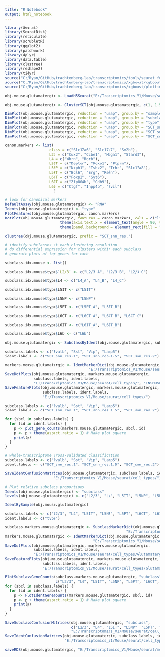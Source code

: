 ```yaml
---
title: "R Notebook"
output: html_notebook
---
```


```r

library(Seurat)
library(SeuratDisk)
library(reticulate)
library(scrubletR)
library(ggplot2)
library(patchwork)
library(dplyr)
library(data.table)
library(clustree)
library(reshape2)
library(tidyr)
source("C:/Ryan/GitHub/trachtenberg-lab/transcriptomics/tools/seurat_functions.R")
source("C:/Ryan/GitHub/trachtenberg-lab/transcriptomics/xgboost/xgboost_train.R")
source("C:/Ryan/GitHub/trachtenberg-lab/transcriptomics/xgboost/plottingFxns.R")

obj.mouse.glutamatergic <- LoadH5Seurat("E:/Transcriptomics_V1/Mouse/seurat/mouse_v1_P38_glutamatergic.h5seurat")

```


```r

obj.mouse.glutamatergic <- ClusterSCT(obj.mouse.glutamatergic, c(1, 1.5, 2))

```


```r

DimPlot(obj.mouse.glutamatergic, reduction = "umap", group.by = "sample", label = FALSE, raster = FALSE, shuffle = TRUE) + xlim(-18, 18) + ylim(-18, 18) + coord_equal()
DimPlot(obj.mouse.glutamatergic, reduction = "umap", group.by = "subclass", label = TRUE, raster = FALSE, shuffle = TRUE) + NoLegend() + xlim(-18, 18) + ylim(-18, 18) + coord_equal()
DimPlot(obj.mouse.glutamatergic, reduction = "umap", group.by = "type", label = TRUE, raster = FALSE, shuffle = TRUE) + NoLegend() + xlim(-18, 18) + ylim(-18, 18) + coord_equal()
DimPlot(obj.mouse.glutamatergic, reduction = "umap", group.by = "SCT_snn_res.1", label = TRUE, raster = FALSE, shuffle = TRUE) + NoLegend() + xlim(-18, 18) + ylim(-18, 18) + coord_equal()
DimPlot(obj.mouse.glutamatergic, reduction = "umap", group.by = "SCT_snn_res.1.5", label = TRUE, raster = FALSE, shuffle = TRUE) + NoLegend() + xlim(-18, 18) + ylim(-18, 18) + coord_equal()
DimPlot(obj.mouse.glutamatergic, reduction = "umap", group.by = "SCT_snn_res.2", label = TRUE, raster = FALSE, shuffle = TRUE) + NoLegend() + xlim(-18, 18) + ylim(-18, 18) + coord_equal()

```


```r

canon.markers <- list(
                    class = c("Slc17a6", "Slc17a7", "Sv2b"),
                    L23 = c("Cux2", "Ccbe1", "Mdga1", "Stard8"),
                    L4 = c("Whrn", "Rorb"),
                    L5IT = c("Deptor", "Foxo1", "Ptprm"),
                    L5NP = c("Nxph1", "Tshz2", "Trhr", "Slc17a8"),
                    L5PT = c("Bcl6", "Erg", "Reln"),
                    L6CT = c("Foxp2", "Syt6"),
                    L6IT = c("Zfp804b", "Cdh9"),
                    L6b = c("Ctgf", "Inpp4b", "Svil")
                      )

# look for canonical markers
DefaultAssay(obj.mouse.glutamatergic) <- "RNA"
Idents(obj.mouse.glutamatergic) <- "type"
PlotFeatures(obj.mouse.glutamatergic, canon.markers)
DotPlot(obj.mouse.glutamatergic, features = canon.markers, cols = c("lightgrey", "red"), scale = FALSE) + 
                         theme(axis.text.x = element_text(angle = 90, vjust = 0.25)) + 
                         theme(panel.background = element_rect(fill = "white", color = NA), plot.background = element_rect(fill = "white", color = NA)) + NoLegend()

```


```r

clustree(obj.mouse.glutamatergic, prefix = "SCT_snn_res.")

```


```r

# identify subclasses at each clustering resolution
# do differential expression for clusters within each subclass
# generate plots of top genes for each

subclass.idx.mouse <- list()

subclass.idx.mouse$type$`L2/3` <- c("L2/3_A", "L2/3_B", "L2/3_C")

subclass.idx.mouse$type$L4 <- c("L4_A", "L4_B", "L4_C")

subclass.idx.mouse$type$L5IT <- c("L5IT")

subclass.idx.mouse$type$L5NP <- c("L5NP")

subclass.idx.mouse$type$L5PT <- c("L5PT_A", "L5PT_B")

subclass.idx.mouse$type$L6CT <- c("L6CT_A", "L6CT_B", "L6CT_C")

subclass.idx.mouse$type$L6IT <- c("L6IT_A", "L6IT_B")

subclass.idx.mouse$type$L6b <- c("L6b")

obj.mouse.glutamatergic <- SubclassByIdent(obj.mouse.glutamatergic, subclass.idx.mouse)

```


```r

subclass.labels <- c("Pvalb", "Sst", "Vip", "Lamp5")
ident.labels <- c("SCT_snn_res.1", "SCT_snn_res.1.5", "SCT_snn_res.2")

markers.mouse.glutamatergic <- IdentMarkerDict(obj.mouse.glutamatergic, subclass.labels, ident.labels, 
                                      "E:/Transcriptomics_V1/Mouse/seurat/marker_genes/markerdict_clusters.rds")
SaveDotPlots(obj.mouse.glutamatergic, markers.mouse.glutamatergic,
             subclass.labels, ident.labels,
             "E:/Transcriptomics_V1/Mouse/seurat/cell_types/", "ENSMUSG")
SaveFeaturePlots(obj.mouse.glutamatergic, markers.mouse.glutamatergic,
                 subclass.labels, ident.labels,
                 "E:/Transcriptomics_V1/Mouse/seurat/cell_types/")

```


```r

subclass.labels <- c("Pvalb", "Sst", "Vip", "Lamp5")
ident.labels <- c("SCT_snn_res.1", "SCT_snn_res.1.5", "SCT_snn_res.2")

for (sbcl in subclass.labels) {
  for (id in ident.labels) {
    p <- plot_gene_counts(markers.mouse.glutamatergic, sbcl, id)
    p <- p + theme(aspect.ratio = 1) # Make plot square
    print(p)
  }
}

```


```r

# whole-transcriptome cross-validated classification
subclass.labels <- c("Pvalb", "Sst", "Vip", "Lamp5")
ident.labels <- c("SCT_snn_res.1", "SCT_snn_res.1.5", "SCT_snn_res.2")

SaveIdentConfusionMatrices(obj.mouse.glutamatergic, subclass.labels, ident.labels, 
                      "E:/Transcriptomics_V1/Mouse/seurat/cell_types/")

```


```r

# Plot relative subclass proportions
Idents(obj.mouse.glutamatergic) <- "subclass"
levels(obj.mouse.glutamatergic) <- c("L2/3", "L4", "L5IT", "L5NP", "L5PT", "L6CT", "L6IT", "L6b")

IdentBySample(obj.mouse.glutamatergic)

```


```r

subclass.labels <- c("L2/3", "L4", "L5IT", "L5NP", "L5PT", "L6CT", "L6IT", "L6b")
ident.labels <- c("type")

subclass.markers.mouse.glutamatergic <- SubclassMarkerDict(obj.mouse.glutamatergic, "subclass",
                                                       "E:/Transcriptomics_V1/Mouse/seurat/marker_genes/Glutamatergic/P38/markerdict_subclass.rds")
markers.mouse.glutamatergic <- IdentMarkerDict(obj.mouse.glutamatergic, subclass.labels, ident.labels,
                                        "E:/Transcriptomics_V1/Mouse/seurat/marker_genes/Glutamatergic/P38/markerdict_types.rds")
SaveDotPlots(obj.mouse.glutamatergic, markers.mouse.glutamatergic,
             subclass.labels, ident.labels,
             "E:/Transcriptomics_V1/Mouse/seurat/cell_types/Glutamatergic/P38/", "ENSMUSG")
SaveFeaturePlots(obj.mouse.glutamatergic, markers.mouse.glutamatergic,
                 subclass.labels, ident.labels,
                 "E:/Transcriptomics_V1/Mouse/seurat/cell_types/Glutamatergic/P38/")

PlotSubclassGeneCounts(subclass.markers.mouse.glutamatergic, "subclass", 
                       c("L2/3", "L4", "L5IT", "L5NP", "L5PT", "L6CT", "L6IT", "L6b")) + theme(aspect.ratio = 1)
for (sbcl in subclass.labels) {
  for (id in ident.labels) {
    p <- PlotIdentGeneCounts(markers.mouse.glutamatergic, sbcl, id)
    p <- p + theme(aspect.ratio = 1) # Make plot square
    print(p)
  }
}

SaveSubclassConfusionMatrices(obj.mouse.glutamatergic, "subclass",
                              c("L2/3", "L4", "L5IT", "L5NP", "L5PT", "L6CT", "L6IT", "L6b"),
                              "E:/Transcriptomics_V1/Mouse/seurat/cell_types/Glutamatergic/P38/")
SaveIdentConfusionMatrices(obj.mouse.glutamatergic, subclass.labels, ident.labels,
                           "E:/Transcriptomics_V1/Mouse/seurat/cell_types/Glutamatergic/P38/")

```


```r

saveRDS(obj.mouse.glutamatergic, "E:/Transcriptomics_V1/Mouse/seurat/mouse_v1_P38_glutamatergic_processed.rds")

```

